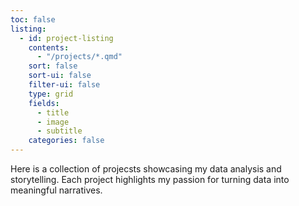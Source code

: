 ```yaml
---
toc: false
listing:
  - id: project-listing
    contents:
      - "/projects/*.qmd"
    sort: false
    sort-ui: false
    filter-ui: false
    type: grid
    fields:
      - title
      - image
      - subtitle
    categories: false
---
```







Here is a collection of projecsts showcasing my data analysis and storytelling. Each project highlights my passion for turning data into meaningful narratives.


:::project-listing
:::



